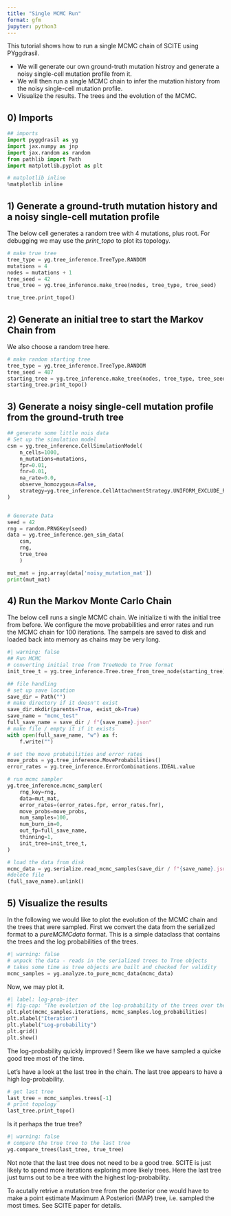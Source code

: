 ```yaml
---
title: "Single MCMC Run"
format: gfm
jupyter: python3
---
```


This tutorial shows how to run a single MCMC chain of SCITE using PYggdrasil. 

* We will generate our own ground-truth mutation histroy and generate a noisy single-cell mutation profile from it.
* We will then run a single MCMC chain to infer the mutation history from the noisy single-cell mutation profile.
* Visualize the results. The trees and the evolution of the MCMC.

## 0) Imports
```python
## imports
import pyggdrasil as yg
import jax.numpy as jnp
import jax.random as random
from pathlib import Path
import matplotlib.pyplot as plt

# matplotlib inline
%matplotlib inline 
```

## 1) Generate a ground-truth mutation history and a noisy single-cell mutation profile
The below cell generates a random tree with 4 mutations, plus root. For debugging we may use the _print_topo_ to plot its topology.
```python
# make true tree
tree_type = yg.tree_inference.TreeType.RANDOM
mutations = 4
nodes = mutations + 1
tree_seed = 42
true_tree = yg.tree_inference.make_tree(nodes, tree_type, tree_seed) 

true_tree.print_topo()
```

## 2) Generate an initial tree to start the Markov Chain from
We also choose a random tree here. 

```python
# make random starting tree
tree_type = yg.tree_inference.TreeType.RANDOM
tree_seed = 487
starting_tree = yg.tree_inference.make_tree(nodes, tree_type, tree_seed)
starting_tree.print_topo()
```

## 3) Generate a noisy single-cell mutation profile from the ground-truth tree

```python
## generate some little nois data
# Set up the simulation model
csm = yg.tree_inference.CellSimulationModel(
    n_cells=1000,
    n_mutations=mutations,
    fpr=0.01,
    fnr=0.01,
    na_rate=0.0,
    observe_homozygous=False,
    strategy=yg.tree_inference.CellAttachmentStrategy.UNIFORM_EXCLUDE_ROOT,
)


# Generate Data
seed = 42
rng = random.PRNGKey(seed)
data = yg.tree_inference.gen_sim_data(
    csm,
    rng,
    true_tree
    )

mut_mat = jnp.array(data['noisy_mutation_mat'])
print(mut_mat)
```

## 4) Run the Markov Monte Carlo Chain
The below cell runs a single MCMC chain. We initialize ti with the initial tree from before.
We configure the move probabilities and error rates and run the MCMC chain for 100 iterations.
The sampels are saved to disk and loaded back into memory as chains may be very long.

```python
#| warning: false
## Run MCMC
# converting initial tree from TreeNode to Tree format
init_tree_t = yg.tree_inference.Tree.tree_from_tree_node(starting_tree)

## file handling
# set up save location
save_dir = Path("")
# make directory if it doesn't exist
save_dir.mkdir(parents=True, exist_ok=True)
save_name = "mcmc_test"
full_save_name = save_dir / f"{save_name}.json"
# make file / empty it if it exists
with open(full_save_name, "w") as f:
    f.write("")

# set the move probabilities and error rates
move_probs = yg.tree_inference.MoveProbabilities()
error_rates = yg.tree_inference.ErrorCombinations.IDEAL.value

# run mcmc sampler
yg.tree_inference.mcmc_sampler(
    rng_key=rng,
    data=mut_mat,
    error_rates=(error_rates.fpr, error_rates.fnr),
    move_probs=move_probs,
    num_samples=100,
    num_burn_in=0,
    out_fp=full_save_name,
    thinning=1,
    init_tree=init_tree_t,
)

# load the data from disk
mcmc_data = yg.serialize.read_mcmc_samples(save_dir / f"{save_name}.json")
#delete file
(full_save_name).unlink()
```

## 5) Visualize the results
In the following we would like to plot the evolution of the MCMC chain and the trees that were sampled.
First we convert the data from the serialized format to a _pureMCMCdata_ format. This is a simple dataclass that contains the trees and the log probabilities of the trees.

```python
#| warning: false
# unpack the data - reads in the serialized trees to Tree objects
# takes some time as tree objects are built and checked for validity
mcmc_samples = yg.analyze.to_pure_mcmc_data(mcmc_data)
```

Now, we may plot it.

```python
#| label: log-prob-iter
#| fig-cap: "The evolution of the log-probability of the trees over the MCMC iterations."
plt.plot(mcmc_samples.iterations, mcmc_samples.log_probabilities)
plt.xlabel("Iteration")
plt.ylabel("Log-probability")
plt.grid()
plt.show()
```

The log-probability quickly improved ! Seem like we have sampled a quicke good tree most of the time.

Let's have a look at the last tree in the chain. The last tree appears to have a high log-probability.

```python
# get last tree
last_tree = mcmc_samples.trees[-1]
# print topology
last_tree.print_topo()
```

Is it perhaps the true tree?

```python
#| warning: false
# compare the true tree to the last tree
yg.compare_trees(last_tree, true_tree)
```

Not note that the last tree does not need to be a good tree. SCITE is just likely to spend more iterations exploring more likely trees. Here the last tree just turns out to be a tree with the highest log-probability.

 To acutally retrive a mutation tree from the posterior one would have to make a point estimate Maximum A Posteriori (MAP) tree, i.e. sampled the most times.  See SCITE paper for details.